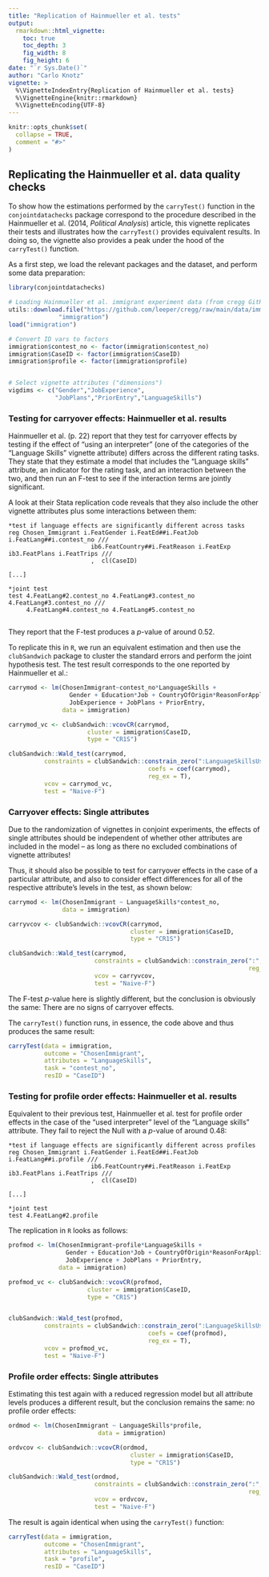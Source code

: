 ```yaml
---
title: "Replication of Hainmueller et al. tests"
output:
  rmarkdown::html_vignette:
    toc: true
    toc_depth: 3
    fig_width: 8
    fig_height: 6
date: "`r Sys.Date()`"
author: "Carlo Knotz"
vignette: >
  %\VignetteIndexEntry{Replication of Hainmueller et al. tests}
  %\VignetteEngine{knitr::rmarkdown}
  %\VignetteEncoding{UTF-8}
---
```


```r
knitr::opts_chunk$set(
  collapse = TRUE,
  comment = "#>"
)
```

## Replicating the Hainmueller et al. data quality checks

To show how the estimations performed by the `carryTest()` function in the `conjointdatachecks` package correspond to the procedure described in the Hainmueller et al. (2014, *Political Analysis*) article, this vignette replicates their tests and illustrates how the `carryTest()` provides equivalent results. In doing so, the vignette also provides a peak under the hood of the `carryTest()` function.

As a first step, we load the relevant packages and the dataset, and perform some data preparation:
```r
library(conjointdatachecks)

# Loading Hainmueller et al. immigrant experiment data (from cregg GitHub)
utils::download.file("https://github.com/leeper/cregg/raw/main/data/immigration.rda",
              "immigration")
load("immigration")

# Convert ID vars to factors
immigration$contest_no <- factor(immigration$contest_no)
immigration$CaseID <- factor(immigration$CaseID)
immigration$profile <- factor(immigration$profile)


# Select vignette attributes ("dimensions")
vigdims <- c("Gender","JobExperience",
             "JobPlans","PriorEntry","LanguageSkills")

```

### Testing for carryover effects: Hainmueller et al. results

Hainmueller et al. (p. 22) report that they test for carryover effects by testing if the effect of "using an interpreter" (one of the categories of the "Language Skills" vignette attribute) differs across the different rating tasks. They state that they estimate a model that includes the "Language skills" attribute, an indicator for the rating task, and an interaction between the two, and then run an F-test to see if the interaction terms are jointly significant. 

A look at their Stata replication code reveals that they also include the other vignette attributes plus some interactions between them:
```
*test if language effects are significantly different across tasks
reg Chosen_Immigrant i.FeatGender i.FeatEd##i.FeatJob i.FeatLang##i.contest_no ///
                       ib6.FeatCountry##i.FeatReason i.FeatExp ib3.FeatPlans i.FeatTrips ///
					   ,  cl(CaseID)

[...]

*joint test
test 4.FeatLang#2.contest_no 4.FeatLang#3.contest_no 4.FeatLang#3.contest_no ///
     4.FeatLang#4.contest_no 4.FeatLang#5.contest_no
					   
```

They report that the F-test produces a *p*-value of around 0.52.

To replicate this in `R`, we run an equivalent estimation and then use the `clubSandwich` package to cluster the standard errors and perform the joint hypothesis test. The test result corresponds to the one reported by Hainmueller et al.:
```r
carrymod <- lm(ChosenImmigrant~contest_no*LanguageSkills +
                 Gender + Education*Job + CountryOfOrigin*ReasonForApplication +
                 JobExperience + JobPlans + PriorEntry,
               data = immigration)

carrymod_vc <- clubSandwich::vcovCR(carrymod,
                      cluster = immigration$CaseID,
                      type = "CR1S")

clubSandwich::Wald_test(carrymod,
          constraints = clubSandwich::constrain_zero(":LanguageSkillsUsed Interpreter",
                                       coefs = coef(carrymod),
                                       reg_ex = T),
          vcov = carrymod_vc,
          test = "Naive-F")
```

### Carryover effects: Single attributes

Due to the randomization of vignettes in conjoint experiments, the effects of single attributes should be independent of whether other attributes are included in the model -- as long as there no excluded combinations of vignette attributes!

Thus, it should also be possible to test for carryover effects in the case of a particular attribute, and also to consider effect differences for all of the respective attribute's levels in the test, as shown below:
```r
carrymod <- lm(ChosenImmigrant ~ LanguageSkills*contest_no,
               data = immigration)

carryvcov <- clubSandwich::vcovCR(carrymod,
                                  cluster = immigration$CaseID,
                                  type = "CR1S")

clubSandwich::Wald_test(carrymod,
                        constraints = clubSandwich::constrain_zero(":", 
                                                                   reg_ex = T),
                        vcov = carryvcov,
                        test = "Naive-F")

```

The F-test *p*-value here is slightly different, but the conclusion is obviously the same: There are no signs of carryover effects.

The `carryTest()` function runs, in essence, the code above and thus produces the same result:
```r
carryTest(data = immigration,
          outcome = "ChosenImmigrant",
          attributes = "LanguageSkills",
          task = "contest_no",
          resID = "CaseID")
```

### Testing for profile order effects: Hainmueller et al. results

Equivalent to their previous test, Hainmueller et al. test for profile order effects in the case of the "used interpreter" level of the "Language skills" attribute. They fail to reject the Null with a *p*-value of around 0.48:
```
*test if language effects are significantly different across profiles
reg Chosen_Immigrant i.FeatGender i.FeatEd##i.FeatJob i.FeatLang##i.profile ///
                       ib6.FeatCountry##i.FeatReason i.FeatExp ib3.FeatPlans i.FeatTrips ///
					   ,  cl(CaseID) 			

[...]
                       
*joint test
test 4.FeatLang#2.profile
```

The replication in `R` looks as follows:
```r
profmod <- lm(ChosenImmigrant~profile*LanguageSkills +
                Gender + Education*Job + CountryOfOrigin*ReasonForApplication +
                JobExperience + JobPlans + PriorEntry,
              data = immigration)

profmod_vc <- clubSandwich::vcovCR(profmod,
                      cluster = immigration$CaseID,
                      type = "CR1S")


clubSandwich::Wald_test(profmod,
          constraints = clubSandwich::constrain_zero(":LanguageSkillsUsed Interpreter",
                                       coefs = coef(profmod),
                                       reg_ex = T),
          vcov = profmod_vc,
          test = "Naive-F")
```

### Profile order effects: Single attributes

Estimating this test again with a reduced regression model but all attribute levels produces a different result, but the conclusion remains the same: no profile order effects:
```r
ordmod <- lm(ChosenImmigrant ~ LanguageSkills*profile,
                         data = immigration)

ordvcov <- clubSandwich::vcovCR(ordmod,
                                  cluster = immigration$CaseID,
                                  type = "CR1S")

clubSandwich::Wald_test(ordmod,
                        constraints = clubSandwich::constrain_zero(":", 
                                                                   reg_ex = T),
                        vcov = ordvcov,
                        test = "Naive-F")

```

The result is again identical when using the `carryTest()` function:
```r
carryTest(data = immigration,
          outcome = "ChosenImmigrant",
          attributes = "LanguageSkills",
          task = "profile",
          resID = "CaseID")

```
